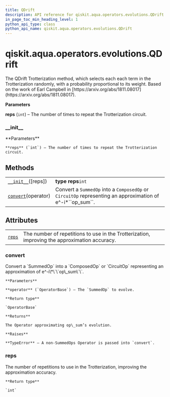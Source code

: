 ```yaml
---
title: QDrift
description: API reference for qiskit.aqua.operators.evolutions.QDrift
in_page_toc_min_heading_level: 1
python_api_type: class
python_api_name: qiskit.aqua.operators.evolutions.QDrift
---
```


# qiskit.aqua.operators.evolutions.QDrift

<Class id="qiskit.aqua.operators.evolutions.QDrift" github="https://github.com/qiskit-community/qiskit-aqua/tree/stable/0.9/qiskit/aqua/operators/evolutions/trotterizations/qdrift.py" signature="QDrift(reps=1)">
  The QDrift Trotterization method, which selects each each term in the Trotterization randomly, with a probability proportional to its weight. Based on the work of Earl Campbell in [https://arxiv.org/abs/1811.08017](https://arxiv.org/abs/1811.08017).

  **Parameters**

  **reps** (`int`) – The number of times to repeat the Trotterization circuit.

  ### \_\_init\_\_

  <Function id="qiskit.aqua.operators.evolutions.QDrift.__init__" name="__init__" signature="__init__(reps=1)">
    **Parameters**

    **reps** (`int`) – The number of times to repeat the Trotterization circuit.
  </Function>

  ## Methods

  |                                                                                                                             |                                                                                                                 |
  | --------------------------------------------------------------------------------------------------------------------------- | --------------------------------------------------------------------------------------------------------------- |
  | [`__init__`](#qiskit.aqua.operators.evolutions.QDrift.__init__ "qiskit.aqua.operators.evolutions.QDrift.__init__")(\[reps]) | **type reps**`int`                                                                                              |
  | [`convert`](#qiskit.aqua.operators.evolutions.QDrift.convert "qiskit.aqua.operators.evolutions.QDrift.convert")(operator)   | Convert a `SummedOp` into a `ComposedOp` or `CircuitOp` representing an approximation of e^-i\*\`\`op\_sum\`\`. |

  ## Attributes

  |                                                                                                        |                                                                                               |
  | ------------------------------------------------------------------------------------------------------ | --------------------------------------------------------------------------------------------- |
  | [`reps`](#qiskit.aqua.operators.evolutions.QDrift.reps "qiskit.aqua.operators.evolutions.QDrift.reps") | The number of repetitions to use in the Trotterization, improving the approximation accuracy. |

  ### convert

  <Function id="qiskit.aqua.operators.evolutions.QDrift.convert" name="convert" signature="convert(operator)">
    Convert a `SummedOp` into a `ComposedOp` or `CircuitOp` representing an approximation of e^-i\*\`\`op\_sum\`\`.

    **Parameters**

    **operator** (`OperatorBase`) – The `SummedOp` to evolve.

    **Return type**

    `OperatorBase`

    **Returns**

    The Operator approximating op\_sum’s evolution.

    **Raises**

    **TypeError** – A non-SummedOps Operator is passed into `convert`.
  </Function>

  ### reps

  <Function id="qiskit.aqua.operators.evolutions.QDrift.reps" name="reps" signature="property reps">
    The number of repetitions to use in the Trotterization, improving the approximation accuracy.

    **Return type**

    `int`
  </Function>
</Class>

